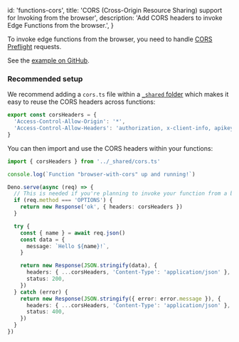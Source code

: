 
  id: 'functions-cors',
  title: 'CORS (Cross-Origin Resource Sharing) support for Invoking from the browser',
  description: 'Add CORS headers to invoke Edge Functions from the browser.',
}

To invoke edge functions from the browser, you need to handle [CORS Preflight](https://developer.mozilla.org/en-US/docs/Glossary/Preflight_request) requests.

See the [example on GitHub](https://github.com/supabase/supabase/blob/master/examples/edge-functions/supabase/functions/browser-with-cors/index.ts).

### Recommended setup

We recommend adding a `cors.ts` file within a [`_shared` folder](/docs/guides/functions/quickstart#organizing-your-edge-functions) which makes it easy to reuse the CORS headers across functions:

```ts cors.ts
export const corsHeaders = {
  'Access-Control-Allow-Origin': '*',
  'Access-Control-Allow-Headers': 'authorization, x-client-info, apikey, content-type',
}
```

You can then import and use the CORS headers within your functions:

```ts index.ts
import { corsHeaders } from '../_shared/cors.ts'

console.log(`Function "browser-with-cors" up and running!`)

Deno.serve(async (req) => {
  // This is needed if you're planning to invoke your function from a browser.
  if (req.method === 'OPTIONS') {
    return new Response('ok', { headers: corsHeaders })
  }

  try {
    const { name } = await req.json()
    const data = {
      message: `Hello ${name}!`,
    }

    return new Response(JSON.stringify(data), {
      headers: { ...corsHeaders, 'Content-Type': 'application/json' },
      status: 200,
    })
  } catch (error) {
    return new Response(JSON.stringify({ error: error.message }), {
      headers: { ...corsHeaders, 'Content-Type': 'application/json' },
      status: 400,
    })
  }
})
```


